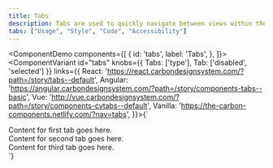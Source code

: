 ```yaml
---
title: Tabs
description: Tabs are used to quickly navigate between views within the same context.
tabs: ["Usage", "Style", "Code", "Accessibility"]
---
```


<ComponentDemo
  components={[
    {
      id: 'tabs',
      label: 'Tabs',
    },
  ]}>
  <ComponentVariant
    id="tabs"
    knobs={{ Tabs: ['type'], Tab: ['disabled', 'selected'] }}
    links={{
      React: 'https://react.carbondesignsystem.com/?path=/story/tabs--default',
      Angular:
        'https://angular.carbondesignsystem.com/?path=/story/components-tabs--basic',
      Vue:
        'http://vue.carbondesignsystem.com/?path=/story/components-cvtabs--default',
      Vanilla: 'https://the-carbon-components.netlify.com/?nav=tabs',
    }}>{`
<div style={{ width: '50%' }}>
  <Tabs>
    <Tab
      href="#"
      id="tab-1"
      label="Tab label 1"
    >
      <div className="some-content">
        Content for first tab goes here.
      </div>
    </Tab>
    <Tab
      href="#"
      id="tab-2"
      label="Tab label 2"
    >
      <div className="some-content">
        Content for second tab goes here.
      </div>
    </Tab>
    <Tab
      href="#"
      id="tab-3"
      label='Tab label 3'
    >
      <div className="some-content">
        Content for third tab goes here.
      </div>
    </Tab>
  </Tabs>
</div>
  `}</ComponentVariant>
</ComponentDemo>
